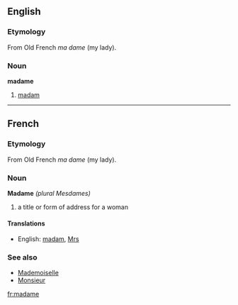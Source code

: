 ==English==

===Etymology===
From Old French ''ma dame'' (my lady).

===Noun===
'''madame'''
#[[madam]]


----

==French==

===Etymology===
From Old French ''ma dame'' (my lady).

===Noun===
'''Madame''' ''(plural Mesdames)''
#a title or form of address for a woman

====Translations====
*English: [[madam]], [[Mrs]]

===See also===
*[[Mademoiselle]]
*[[Monsieur]]

[[fr:madame]]